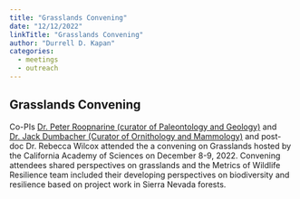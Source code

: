 ```yaml
---
title: "Grasslands Convening"
date: "12/12/2022"
linkTitle: "Grasslands Convening"
author: "Durrell D. Kapan"
categories:
  - meetings
  - outreach
---
```


## Grasslands Convening

<!-- add info here -->

Co-PIs [Dr. Peter Roopnarine (curator of Paleontology and Geology)](https://www.calacademy.org/staff/ibss/invertebrate-zoology-and-geology/peter-roopnarine) and [Dr. Jack Dumbacher (Curator of Ornithology and Mammology)](http://www.jackdumbacher.com/) and post-doc Dr. Rebecca Wilcox attended the a convening on Grasslands hosted by the California Academy of Sciences on December 8-9, 2022. Convening attendees shared perspectives on grasslands and the Metrics of Wildlife Resilience team included their developing perspectives on biodiversity and resilience based on project work in Sierra Nevada forests.
